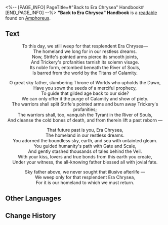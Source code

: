 <%-- [PAGE_INFO]
PageTitle=#"Back to Era Chrysea" Handbook#
[END_PAGE_INFO] --%>
{{Readable Infobox
|id           = 521
|partIds      = 190848
|title        = 
|image        = Item Back to Era Chrysea Handbook.png
|world        = Amphoreus
|parts        = 1
|author       = <!--to be added-->
|description  = A poetic handbook that passionately calls for unwavering nostalgia and longing for the Era Chrysea.
|part1        = "Back to Era Chrysea" Handbook
|source1      = {{cx|Source missing}}
|characters   = Kephale
|factions     = 
}}
'''"Back to Era Chrysea" Handbook''' is a [[readable]] found on [[Amphoreus]].
<!--
==Location==
{{Map Embed|<map name>|<marker id>}}
-->
==Text==
<div align="center">To this day, we still weep for that resplendent Era Chrysea&mdash;<br />
The homeland we long for in our restless dreams.<br />
Now, Strife's pointed arms pierce its smooth joints,<br />
And Trickery's profanities tarnish its solemn visage.<br />
Its noble form, entombed beneath the River of Souls,<br />
Is barred from the world by the Titans of Calamity.

O great sky father, slumbering Throne of Worlds who upholds the Dawn,<br />
Have you sown the seeds of a merciful prophecy,<br />
To guide that gilded age back to our side?<br />
We can only offer it the purge of Calamity and show of piety.<br />
The warriors shall split Strife's pointed arms and burn away Trickery's profanities;<br />
The warriors shall, too, vanquish the Tyrant in the River of Souls,<br />
And cleanse the cold bones of death, and from therein lift a past reborn &mdash;

That future past is you, Era Chrysea,<br />
The homeland in our restless dreams.<br />
You adorned the boundless sky, earth, and sea with untainted gleam.<br />
You guided humanity's path with Gate and Scale,<br />
And gently stashed thousands of tales behind the Veil.<br />
With your kiss, lovers and true bonds from this earth you create,<br />
Under your witness, the all-knowing father blessed all with jovial fate.

Sky father above, we never sought that illusive afterlife &mdash;<br />
We weep only for that resplendent Era Chrysea,<br />
For it is our homeland to which we must return.</div>

<!--
==Trivia==
* 
-->
==Other Languages==
{{Other Languages
|en   = "Back to Era Chrysea" Handbook
|zhs  = 「重返黄金世」宣传读物
|zht  = 「重返黃金世」宣傳讀物
|ja   = 「黄金紀復興」の宣伝冊子
|ko   = 「다시 황금기로」 홍보 도서
|es   = Manual "Retorno a la Era Crisea"
|fr   = Brochure : «&nbsp;Retour à l'ère chryséenne&nbsp;»
|ru   = Брошюра «Возвращение в золотой век»
|th   = เอกสารประชาสัมพันธ์ "หวนคืนสู่ยุคทอง"
|vi   = Tài Liệu Tuyên Truyền "Trở Về Thời Kỳ Hoàng Kim"
|de   = Werbematerial für die Rückkehr zur Ära Chrysea
|id   = Bacaan Propaganda "Kembali ke Era Keemasan"
|pt   = Manual de "De Volta à Era Chrysea"
}}

==Change History==
{{Change History|3.2}}